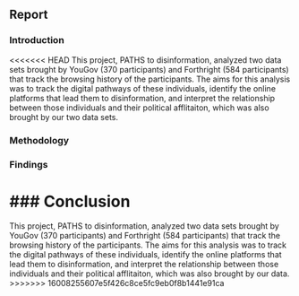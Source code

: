 ## Report 

### Introduction 
<<<<<<< HEAD
This project, PATHS to disinformation, analyzed two data sets brought by YouGov (370 participants) and Forthright (584 participants) that track the browsing history of the participants. The aims for this analysis was to track the digital pathways of these individuals, identify the online platforms that lead them to disinformation, and interpret the relationship between those individuals and their political afflitaiton, which was also brought by our two data sets. 

### Methodology


### Findings


### Conclusion
=======
This project, PATHS to disinformation, analyzed two data sets brought by YouGov (370 participants) and Forthright (584 participants) that track the browsing history of the participants. The aims for this analysis was to track the digital pathways of these individuals, identify the online platforms that lead them to disinformation, and interpret the relationship between those individuals and their political afflitaiton, which was also brought by our data. 
>>>>>>> 16008255607e5f426c8ce5fc9eb0f8b1441e91ca
